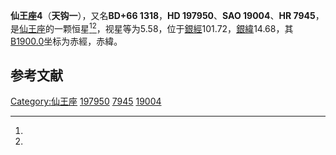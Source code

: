 {{Starbox begin
| name = 仙王座4
}}
{{Starbox observe
| epoch = [[J2000.0|J2000.0]]
| constell = [[仙王座|仙王座]]<ref name=SIMBAD>{{cite web
 | url=http://simbad.u-strasbg.fr/simbad/sim-id?Ident=HR+7945
 | title =Pulsating variable Star
 | publisher=Centre de Données astronomiques de Strasbourg
 | work=SIMBAD
 | accessdate=2012-07-13}}</ref><ref name=DATA>{{cite web
 | url=http://vizier.u-strasbg.fr/viz-bin/VizieR-5?-out.add=.&-source=5050&-corr=PK=HR&-out.max=9999&HR=7945
 | title=VizieR Detailed Page
 | accessdate=2012-07-13
 | archive-date=2016-03-04
 | archive-url=https://web.archive.org/web/20160304194420/http://vizier.u-strasbg.fr/viz-bin/VizieR-5?-out.add=.&-source=5050&-corr=PK=HR&-out.max=9999&HR=7945
 | dead-url=no
 }}</ref>
| 星官 = [[天钩|天钩]]
| ra = {{RA|20|43|11}}<ref name=SIMBAD /><ref name=DATA />
| dec = {{DEC|+66|39|27}}<ref name=SIMBAD /><ref name=DATA />
| appmag_v = 5.58<ref name=SIMBAD /><ref name=DATA />
}}
{{Starbox character
| class = A8V<ref name=SIMBAD /><ref name=DATA />
| b-v = 0.22<ref name=SIMBAD /><ref name=DATA />
| u-b = 0.05<ref name=SIMBAD /><ref name=DATA />
| r-i = <ref name=SIMBAD /><ref name=DATA />
| variable = 
}}
{{Starbox astrometry
| radial_v = 0.05
| prop_mo_ra = -11
| parallax = 0.034
| p_error = 
}}
{{Starbox catalog
| names =BD+66 1318，[[SAO星表|SAO]] 19004，[[HD星表|HD]] 197950，[[HR星表|HR]] 7945}}
{{Starbox reference |Simbad=HR+7945}}
{{Starbox end}}

'''仙王座4'''（'''天钩一'''），又名'''BD+66 1318'''，'''HD 197950'''、'''SAO 19004'''、'''HR 7945'''，是[[仙王座|仙王座]]的一颗恒星<ref name=SIMBAD /><ref name=DATA />，视星等为5.58，位于[[銀道座標系|銀經]]101.72，[[銀道座標系|銀緯]]14.68，其[[B1900.0|B1900.0]]坐标为赤經{{RA|20|41|56.1}}，赤緯{{DEC|+66|14.68|38}}。

== 参考文献 ==
{{reflist}}

{{star-stub}}

{{仙王座恒星}}
{{星官|天钩|9|18}}
[[Category:仙王座|Category:仙王座]]
[[Category:HD和HDE天體|197950]]
[[Category:HR天體|7945]]
[[Category:SAO天體|19004]]